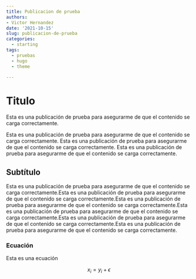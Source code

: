 ```yaml
---
title: Publicacion de prueba
authors:
- Victor Hernandez
date: '2021-10-15'
slug: publicacion-de-prueba
categories:
  - starting
tags:
  - pruebas
  - hugo
  - theme

---
```


# Titulo

Esta es una publicación de prueba para asegurarme de que el contenido se carga correctamente.

Esta es una publicación de prueba para asegurarme de que el contenido se carga correctamente. Esta es una publicación de prueba para asegurarme de que el contenido se carga correctamente. Esta es una publicación de prueba para asegurarme de que el contenido se carga correctamente.

## Subtítulo

Esta es una publicación de prueba para asegurarme de que el contenido se carga correctamente.Esta es una publicación de prueba para asegurarme de que el contenido se carga correctamente.Esta es una publicación de prueba para asegurarme de que el contenido se carga correctamente.Esta es una publicación de prueba para asegurarme de que el contenido se carga correctamente.Esta es una publicación de prueba para asegurarme de que el contenido se carga correctamente.Esta es una publicación de prueba para asegurarme de que el contenido se carga correctamente.

### Ecuación

Esta es una ecuación

$$x_{i} = y_{i} + \epsilon$$